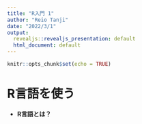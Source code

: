 ```yaml
---
title: "R入門 1"
author: "Reio Tanji"
date: "2022/3/1"
output: 
  revealjs::revealjs_presentation: default
  html_document: default
---
```


```r
knitr::opts_chunk$set(echo = TRUE)
```

# R言語を使う

-   **R言語とは？**
